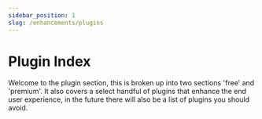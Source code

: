 ```yaml
---
sidebar_position: 1
slug: /enhancements/plugins
---
```


# Plugin Index

Welcome to the plugin section, this is broken up into two sections 'free' and 'premium'. It also covers a select handful of plugins that enhance the end user experience, in the future there will also be a list of plugins you should avoid.